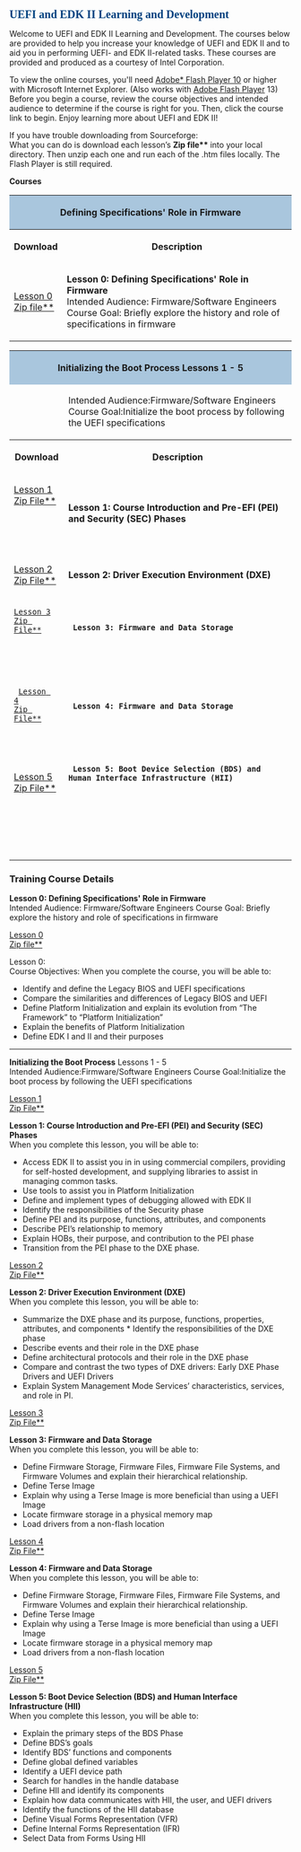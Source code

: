 {{UDK2014}}

<span style="font-size: 15.0pt; text-align: center; font-family: Verdana; color: #004280; font-weight: bold; font-style: normal">
'''UEFI and EDK II Learning and Development'''
</span>

Welcome to UEFI and EDK II Learning and Development.  The courses below are provided to help you increase your knowledge of UEFI and EDK II and to aid you in performing UEFI- and EDK II-related tasks.
These courses are provided and produced as a courtesy of Intel Corporation. 

To view the online courses, you'll need   [http://sourceforge.net/projects/edk2/files/Training/Flash_Instructions.pdf/download Adobe* Flash Player 10] or higher with Microsoft Internet Explorer. (Also works with 
[http://www.adobe.com/products/flashplayer.html Adobe Flash Player] 13)  Before you begin a course, review the course objectives and intended audience to determine if the course is right for you.  Then, click the course link to begin.  Enjoy learning more about UEFI and EDK II!


If you have trouble  downloading from Sourceforge:
<br>
What you can do is download each lesson’s '''Zip file**'''  into your local directory.  Then unzip each one and run each of  the .htm files locally. The Flash Player is still required.

'''Courses'''

<div class="t_projects">

<table width="100%">
<tr>
    <th colspan="4" style="background-color:#a9c6dd">Defining Specifications' Role in Firmware</th>
</tr>
    <tr>
        <th>Download</th>
        <th>Description</th>
    </tr>
<tr></tr>

<tr>

  <td>
[http://sourceforge.net/projects/edk2/files/Training/SpecIntro/Defining_Specifications_Role_in_Firmware.htm/download  Lesson 0] <br>
[http://sourceforge.net/projects/edk2/files/Training/SpecIntro/Defining_Specifications_Role_in_Firmware.zip/download Zip file**] 

  </td>

  <td>
'''Lesson 0: Defining Specifications' Role in Firmware'''<br>
Intended Audience: Firmware/Software Engineers 
Course Goal: Briefly explore the history and role of specifications in firmware 
  </td>


</tr>
</table>

<table width="100%">
<tr>
    <th colspan="4" style="background-color:#a9c6dd">
'''Initializing the Boot Process''' Lessons 1 - 5 </th>
</tr>
<tr>
<td>
</td>
<td>
Intended Audience:Firmware/Software Engineers 
Course Goal:Initialize the boot process by following the UEFI specifications
</td>
</tr>    
<tr>
        <th>Download</th>
        <th>Description</th>
    </tr>
<tr></tr>


<!-- COMMENT  -->
<tr>

  <td>
[http://sourceforge.net/projects/edk2/files/Training/Lesson1/Lesson_1_PEI_and_Course_Intro.htm/download Lesson 1] <br>
[http://sourceforge.net/projects/edk2/files/Training/Lesson1/Lesson_1_PEI_and_Course_Intro.zip/download Zip File**] 
  <br>
 
  </td>

  <td>

'''Lesson 1: Course Introduction and Pre-EFI (PEI) and Security (SEC) Phases'''  <br>
  
  </td>


</tr>
<!-- COMMENT  -->
<tr>

  <td>
 
[http://sourceforge.net/projects/edk2/files/Training/Lesson2/Lesson_2_DXE.htm/download Lesson 2 ]<br>
[http://sourceforge.net/projects/edk2/files/Training/Lesson2/Lesson_2_DXE.zip/download Zip File**]
 
  </td>

  <td>
  
''' Lesson 2: Driver Execution Environment (DXE)'''<br>
  
  </td>


</tr>
<!-- COMMENT  -->
<!-- COMMENT  -->
<tr>

  <td>
 [http://sourceforge.net/projects/edk2/files/Training/Lesson3/Lesson_3_UEFI_Drivers.htm/download Lesson 3]<br>
[http://sourceforge.net/projects/edk2/files/Training/Lesson3/Lesson_3_Drivers.zip/download Zip File**]
 
 
  </td>

  <td>
  '''Lesson 3: Firmware and Data Storage'''<br>
  
  </td>


</tr>
<!-- COMMENT  -->
<!-- COMMENT  -->
<tr>

  <td>
  [http://sourceforge.net/projects/edk2/files/Training/Lesson4/Lesson_4_Firmware_Storage.htm/download Lesson 4 ] <br>
[http://sourceforge.net/projects/edk2/files/Training/Lesson4/Lesson_4_Firmware.zip/download Zip File**] 
 
  </td>

  <td>
  '''Lesson 4: Firmware and Data Storage'''<br>
  
  </td>


</tr>
<!-- COMMENT  -->
<!-- COMMENT  -->
<tr>

  <td>
  
[http://sourceforge.net/projects/edk2/files/Training/Lesson5/Lesson_5_BDS_HII.htm/download Lesson 5 ]<br>
[http://sourceforge.net/projects/edk2/files/Training/Lesson5/Lesson_5_BDS_HII.zip/download Zip File**]
 
  </td>

  <td>
  '''Lesson 5: Boot Device Selection (BDS) and Human Interface Infrastructure (HII)'''<br>
  
  </td>


</tr>
<!-- COMMENT  -->
<!-- COMMENT  -->
<tr>

  <td>
  <br>
 
  </td>

  <td>
  <br>
  
  </td>


</tr>
<!-- COMMENT  -->
<!-- COMMENT  -->

</table>

===Training Course Details===


'''Lesson 0: Defining Specifications' Role in Firmware'''<br>
Intended Audience: Firmware/Software Engineers 
Course Goal: Briefly explore the history and role of specifications in firmware 

[http://sourceforge.net/projects/edk2/files/Training/SpecIntro/Defining_Specifications_Role_in_Firmware.htm/download  Lesson 0] <br>
[http://sourceforge.net/projects/edk2/files/Training/SpecIntro/Defining_Specifications_Role_in_Firmware.zip/download Zip file**] 


Lesson 0: <br>
Course Objectives: When you complete the course, you will be able to:
* Identify and define the Legacy BIOS and UEFI specifications
* Compare the similarities and differences of Legacy BIOS and UEFI
* Define Platform Initialization and explain its evolution from “The Framework” to “Platform Initialization”
* Explain the benefits of Platform Initialization
* Define EDK I and II and their purposes

<hr>

'''Initializing the Boot Process'''  Lessons 1 - 5 <br>
Intended Audience:Firmware/Software Engineers 
Course Goal:Initialize the boot process by following the UEFI specifications

[http://sourceforge.net/projects/edk2/files/Training/Lesson1/Lesson_1_PEI_and_Course_Intro.htm/download Lesson 1] <br>
[http://sourceforge.net/projects/edk2/files/Training/Lesson1/Lesson_1_PEI_and_Course_Intro.zip/download Zip File**] 


'''Lesson 1: Course Introduction and Pre-EFI (PEI) and Security (SEC) Phases''' <br>
When you complete this lesson, you will be able to: 
* Access EDK II to assist you in in using commercial compilers, providing for self-hosted development, and supplying libraries to assist in managing common tasks. 
* Use tools to assist you in Platform Initialization 
* Define and implement types of debugging allowed with EDK II 
* Identify the responsibilities of the Security phase 
* Define PEI and its purpose, functions, attributes, and components 
* Describe PEI’s relationship to memory 
* Explain HOBs, their purpose, and contribution to the PEI phase 
* Transition from the PEI phase to the DXE phase.  



[http://sourceforge.net/projects/edk2/files/Training/Lesson2/Lesson_2_DXE.htm/download Lesson 2 ]<br>
[http://sourceforge.net/projects/edk2/files/Training/Lesson2/Lesson_2_DXE.zip/download Zip File**]


''' Lesson 2: Driver Execution Environment (DXE)'''<br>
When you complete this lesson, you will be able to: 
* Summarize the DXE phase and its purpose, functions, properties, attributes, and components * Identify the responsibilities of the DXE phase 
* Describe events and their role in the DXE phase 
* Define architectural protocols and their role in the DXE phase 
* Compare and contrast the two types of DXE drivers: Early DXE Phase Drivers and UEFI Drivers 
* Explain System Management Mode Services’ characteristics, services, and role in PI. 




[http://sourceforge.net/projects/edk2/files/Training/Lesson3/Lesson_3_UEFI_Drivers.htm/download Lesson 3]<br>
[http://sourceforge.net/projects/edk2/files/Training/Lesson3/Lesson_3_Drivers.zip/download Zip File**]

'''Lesson 3: Firmware and Data Storage'''<br>
When you complete this lesson, you will be able to: 
* Define Firmware Storage, Firmware Files, Firmware File Systems, and Firmware Volumes and explain their hierarchical relationship. 
* Define Terse Image 
* Explain why using a Terse Image is more beneficial than using a UEFI Image 
* Locate firmware storage in a physical memory map 
* Load drivers from a non-flash location 

[http://sourceforge.net/projects/edk2/files/Training/Lesson4/Lesson_4_Firmware_Storage.htm/download Lesson 4 ] <br>
[http://sourceforge.net/projects/edk2/files/Training/Lesson4/Lesson_4_Firmware.zip/download Zip File**] 


'''Lesson 4: Firmware and Data Storage'''<br>
When you complete this lesson, you will be able to:
*	Define Firmware Storage, Firmware Files, Firmware File Systems, and Firmware Volumes and explain their hierarchical relationship.
*	Define Terse Image
*	Explain why using a Terse Image is more beneficial than using a UEFI Image
*	Locate firmware storage in a physical memory map
*	Load drivers from a non-flash location



[http://sourceforge.net/projects/edk2/files/Training/Lesson5/Lesson_5_BDS_HII.htm/download Lesson 5 ]<br>
[http://sourceforge.net/projects/edk2/files/Training/Lesson5/Lesson_5_BDS_HII.zip/download Zip File**]

'''Lesson 5: Boot Device Selection (BDS) and Human Interface Infrastructure (HII)'''<br>
When you complete this lesson, you will be able to: 
* Explain the primary steps of the BDS Phase 
* Define BDS’s goals 
* Identify BDS’ functions and components 
* Define global defined variables 
* Identify a UEFI device path 
* Search for handles in the handle database 
* Define HII and identify its components 
* Explain how data communicates with HII, the user, and UEFI drivers 
* Identify the functions of the HII database 
* Define Visual Forms Representation (VFR) 
* Define Internal Forms Representation (IFR) 
* Select Data from Forms Using HII 


